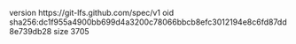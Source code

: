 version https://git-lfs.github.com/spec/v1
oid sha256:dc1f955a4900bb699d4a3200c78066bbcb8efc3012194e8c6fd87dd8e739db28
size 3705
